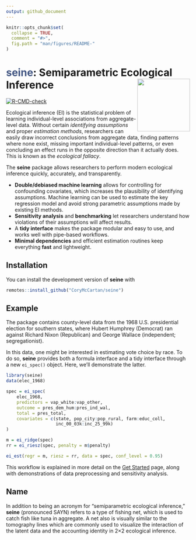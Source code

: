 ```yaml
---
output: github_document
---
```


<!-- README.md is generated from README.Rmd. Please edit that file -->

```r
knitr::opts_chunk$set(
  collapse = TRUE,
  comment = "#>",
  fig.path = "man/figures/README-"
)
```

# <span style="color: #425682"><b>seine</b></span>: Semiparametric Ecological Inference <a href="https://corymccartan.com/seine/"><img src="man/figures/logo.svg" align="right" height="144" /></a>

<!-- badges: start -->
[![R-CMD-check](https://github.com/CoryMcCartan/seine/actions/workflows/R-CMD-check.yaml/badge.svg)](https://github.com/CoryMcCartan/seine/actions/workflows/R-CMD-check.yaml)
<!-- badges: end -->

Ecological inference (EI) is the statistical problem of learning individual-level
associations from aggregate-level data.
Without certain *identifying assumptions* and proper *estimation methods*,
researchers can easily draw incorrect conclusions from aggregate data, finding
patterns where none exist, missing important individual-level patterns, or
even concluding an effect runs in the opposite direction than it actually does.
This is known as the *ecological fallacy*.

The **seine** package allows researchers to perform modern ecological inference
quickly, accurately, and transparently.

- **Double/debiased machine learning** allows for controlling for confounding 
  covariates, which increases the plausibility of identifying assumptions.
  Machine learning can be used to estimate the key regression model and avoid
  strong parametric assumptions made by existing EI methods.
- **Sensitivity analysis** and **benchmarking** let researchers understand how
  violations of their assumptions will affect results.
- A **tidy interface** makes the package modular and easy to use, and works well
  with pipe-based workflows.
- **Minimal dependencies** and efficient estimation routines keep everything 
  **fast** and lightweight.

## Installation

You can install the development version of **seine** with

``` r
remotes::install_github("CoryMcCartan/seine")
```

## Example

The package contains county-level data from the 1968 U.S. presidential election
for southern states, where Hubert Humphrey (Democrat) ran against Richard Nixon
(Republican) and George Wallace (independent; segregationist).

In this data, one might be interested in estimating vote choice by race.
To do so, **seine** provides both a formula interface and a tidy interface
through a new `ei_spec()` object. Here, we'll demonstrate the latter.

```r
library(seine)
data(elec_1968)

spec = ei_spec(
    elec_1968, 
    predictors = vap_white:vap_other,
    outcome = pres_dem_hum:pres_ind_wal, 
    total = pres_total,
    covariates = c(state, pop_city:pop_rural, farm:educ_coll, 
                   inc_00_03k:inc_25_99k)
)

m = ei_ridge(spec)
rr = ei_riesz(spec, penalty = m$penalty)

ei_est(regr = m, riesz = rr, data = spec, conf_level = 0.95)
```

This workflow is explained in more detail on the [Get Started](https://corymccartan.com/seine/articles/seine.html) 
page, along with demonstrations of data preprocessing and sensitivity analysis.

## Name

In addition to being an acronym for "semiparametric ecological inference,"
**seine** (pronounced SAYN) refers to a type of fishing net, which is used to 
catch fish like tuna in aggregate. A net also is visually similar to the
tomography lines which are commonly used to visualize the interaction of the
latent data and the accounting identity in 2&times;2 ecological inference.
